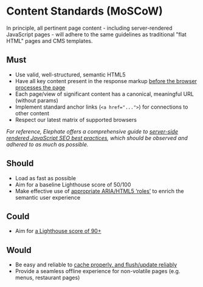 
<Meta title="Documentation/Standards/Content Standards"/>

# Content Standards (MoSCoW)

In principle, all pertinent page content - including server-rendered JavaScript pages - will adhere to the same guidelines as traditional "flat HTML" pages and CMS templates.

## Must

* Use <LinkTo kind="Documentation/Standards/Accessibility/Checklist" story="page">valid, well-structured, semantic</LinkTo> HTML5
* Have all key content present in the response markup [before the browser processes the page](https://www.elephate.com/blog/everything-you-know-about-javascript-indexing-is-wrong/)
* Each page/view of significant content has a canonical, meaningful URL (without params)
* Implement standard anchor links (`<a href="...">`) for connections to other content
* Respect our <LinkTo kind="Documentation/Standards/Browser Support" story="page">latest matrix of supported browsers</LinkTo>

_For reference, Elephate offers a comprehensive guide to [server-side rendered JavaScript SEO best practices](https://www.elephate.com/blog/ultimate-guide-javascript-seo/), which should be observed and adhered to as much as possible._

## Should

* Load as fast as possible
* Aim for a baseline Lighthouse score of 50/100
* Make effective use of [appropriate ARIA/HTML5 &lsquo;roles&rsquo;](https://developer.mozilla.org/en-US/docs/Web/Accessibility/ARIA/ARIA_Techniques) to enrich the semantic user experience

## Could

* Aim for [a Lighthouse score of 90+](https://checklyhq.com/blog/2018/08/how-we-got-a-100-lighthouse-performance-score-for-our-vue.js-app/)

## Would

* Be easy and reliable to [cache properly, and flush/update reliably](https://developers.google.com/web/tools/workbox/guides/precache-files/cli)
* Provide a seamless offline experience for non-volatile pages (e.g. menus, restaurant pages)
